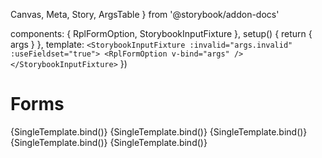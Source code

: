  Canvas,
  Meta,
  Story,
  ArgsTable
} from '@storybook/addon-docs'

  components: { RplFormOption, StorybookInputFixture },
  setup() {
    return { args }
  },
  template: `<StorybookInputFixture :invalid="args.invalid" :useFieldset="true">
    <RplFormOption v-bind="args" />
  </StorybookInputFixture>`
})

<Meta title='Forms/Checkbox' component={RplFormOption} />

# Forms

<ArgsTable of={RplFormOption} />

<Canvas>
  <Story
    name='Default variant'
    args={{
      id: 'checkbox-default',
      label: 'Here is a checkbox',
    }}
  >
    {SingleTemplate.bind()}
  </Story>
</Canvas>


<Canvas>
  <Story
    name='Reverse variant'
    parameters={{
      background: 'gray'
    }}
    args={{
      id: 'checkbox-reverse',
      label: 'Here is a checkbox',
      variant: 'reverse'
    }}
  >
    {SingleTemplate.bind()}
  </Story>
</Canvas>

<Canvas>
  <Story
    name='Inactive'
    args={{
      id: 'checkbox-inactive',
      label: 'Here is a checkbox',
      disabled: true,
    }}
  >
    {SingleTemplate.bind()}
  </Story>
</Canvas>


<Canvas>
  <Story
    name='Long label'
    args={{
      id: 'checkbox-long-label',
      label: 'Lorem ipsum dolor sit amet, consectetur adipiscing elit, sed do eiusmod tempor incididunt ut labore et dolore magna aliqua. Ut enim ad minim veniam, quis nostrud exercitation ullamco laboris nisi ut aliquip ex ea commodo consequat. ',
    }}
  >
    {SingleTemplate.bind()}
  </Story>
</Canvas>

<Canvas>
  <Story
    name='Custom on/off values'
    args={{
      id: 'checkbox-on-off',
      label: `I'm either 'yes' or 'no'. Check the actions tab`,
      onValue: 'yes',
      offValue: 'no',
    }}
  >
    {SingleTemplate.bind()}
  </Story>
</Canvas>


